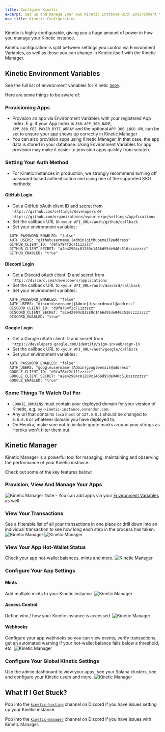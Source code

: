 ```yaml
---
title: Configure Kinetic
excerpt: Set up and manage your own Kinetic instance with Environment Variables and the Kinetic Manager UI.
nav_title: Kinetic Configuration
---
```


Kinetic is highly configurable, giving you a huge amount of power in how you manage your Kinetic instance.

Kinetic configuration is split between settings you control via Environment Variables, as well as those you can change in Kinetic itself with the Kinetic Manager.

## Kinetic Environment Variables

See the full list of environment variables for Kinetic <a href='https://github.com/kin-labs/kinetic/blob/main/.env.example' target='_blank'>here</a>.

Here are some things to be aware of:

### Provisioning Apps

- Provision an app via Environment Variables with your registered App Index. E.g. if your App Index is `360`: `APP_360_NAME`, `APP_360_FEE_PAYER_BYTE_ARRAY` and the optional `APP_360_LOGO_URL` can be set to ensure your app shows up correctly in Kinetic Manager
- You can also provision apps using Kinetic Manager, in that case, the app data is stored in your database. Using Environment Variables for app provision may make it easier to provision apps quickly from scratch.

### Setting Your Auth Method

- For Kinetic instances in production, we strongly recommend turning off password based authentication and using one of the supported SSO methods:

#### GitHub Login

- Get a GitHub oAuth client ID and secret from `https://github.com/settings/developers` or `https://github.com/organizations/<your-org>/settings/applications`
- Set the callback URL to `<your API_URL>/auth/github/callback`
- Set your environment variables:

```
  AUTH_PASSWORD_ENABLED: "false"
  AUTH_USERS: "githubusername||Admin|githubemail@address"
  GITHUB_CLIENT_ID: "d9fa784f2c711zzzzz"
  GITHUB_CLIENT_SECRET: "a2e42904c81280c1466d95de040c516zzzzzzzz"
  GITHUB_ENABLED: "true"
```

#### Discord Login

- Get a Discord oAuth client ID and secret from `https://discord.com/developers/applications`
- Set the callback URL to `<your API_URL>/auth/discord/callback`
- Set your environment variables:

```
  AUTH_PASSWORD_ENABLED: "false"
  AUTH_USERS: "discordusername||Admin|discordemail@address"
  DISCORD_CLIENT_ID: "d9fa784f2c711zzzzz"
  DISCORD_CLIENT_SECRET: "a2e42904c81280c1466d95de040c516zzzzzzzz"
  DISCORD_ENABLED: "true"
```

#### Google Login

- Get a Google oAuth client ID and secret from `https://developers.google.com/identity/sign-in/web/sign-in`
- Set the callback URL to `<your API_URL>/auth/google/callback`
- Set your environment variables:

```
  AUTH_PASSWORD_ENABLED: "false"
  AUTH_USERS: "googleusername||Admin|googleemail@address"
  GOOGLE_CLIENT_ID: "d9fa784f2c711zzzzz"
  GOOGLE_CLIENT_SECRET: "a2e42904c81280c1466d95de040c516zzzzzzzz"
  GOOGLE_ENABLED: "true"
```

### Some Things To Watch Out For

- `COOKIE_DOMAINS` must contain your deployed domain for your version of Kinetic, e.g. `my-kinetic-instance.onrender.com`.
- Any url that contains `localhost` or `127.0.0.1` should be changed to `0.0.0.0` or whatever domain you have deployed to.
- On Heroku, make sure not to include quote marks around your strings as Heroku won't filter them out.<br/>

## Kinetic Manager

Kinetic Manager is a powerful tool for managing, maintaining and observing the performance of your Kinetic instance.

Check out some of the key features below:

### Provision, View And Manage Your Apps

![Kinetic Manager](/images/kinetic-manager/kinetic-manager-apps.png)
Note - You can add apps via your [Environment Variables](/docs/kinetic/kinetic-hosting#prepare-your-environment-variables) as well.

### View Your Transactions

See a filterable list of all your transactions in one place or drill down into an individual transaction to see how long each step in the process has taken.
![Kinetic Manager](/images/kinetic-manager/kinetic-manager-transactions.png)
![Kinetic Manager](/images/kinetic-manager/kinetic-manager-transaction.png)

### View Your App Hot-Wallet Status

Check your app hot-wallet balances, mints and more.
![Kinetic Manager](/images/kinetic-manager/kinetic-manager-wallets.png)

### Configure Your App Settings

#### Mints

Add multiple mints to your Kinetic instance.
![Kinetic Manager](/images/kinetic-manager/kinetic-manager-settings-mints.png)

#### Access Control

Define who / how your Kinetic instance is accessed.
![Kinetic Manager](/images/kinetic-manager/kinetic-manager-settings-access.png)

#### Webhooks

Configure your app webhooks so you can view events, verify transactions, get an automated warning if your hot-wallet balance falls below a threshold, etc.
![Kinetic Manager](/images/kinetic-manager/kinetic-manager-settings-webhooks.png)

### Configure Your Global Kinetic Settings

Use the admin dashboard to view your apps, see your Solana clusters, see and configure your Kinetic users and more.
![Kinetic Manager](/images/kinetic-manager/kinetic-manager-admin.png)

## What If I Get Stuck?

Pop into the [`kinetic-hosting`](https://discord.com/channels/808859554997469244/1038005160439468082) channel on Discord if you have issues setting up your Kinetic instance.

Pop into the [`kinetic-manager`](https://discord.com/channels/808859554997469244/1038020289021358110) channel on Discord if you have issues with Kinetic Manager.

<Help discord />
